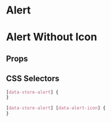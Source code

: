 

# Alert

<Canvas>
  <Story id="molecules-alert--alert" />
</Canvas>

# Alert Without Icon

<Canvas>
  <Story id="molecules-alert--alert-without-icon" />
</Canvas>

## Props

<ArgsTable of={Alert} />

## CSS Selectors

```css
[data-store-alert] {
}

[data-store-alert] [data-alert-icon] {
}
```
